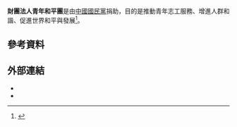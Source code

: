 {{Distinguish|中國國民黨青年團}}
{{Underlinked|time=2020-12-29T11:19:23+00:00}}
{{Infobox organization
|name=財團法人青年和平團
|original_name=財團法人中國青年和平團
|image=
|border=<!-- 图片边框，yes为有，默认为无 -->
|map=
|motto=<!-- 组织宣言 -->
|formation=1996年11月5日
|founder=[[吳伯雄|吳伯雄]]、[[丁守中|丁守中]]
|extinction=<!-- 解散时间 -->
|type=非政府組織
|status=財團法人
|purpose=推動青年志工服務、增進人群和諧、促進世界和平與發展
|headquarters={{ROC-TWN}}臺北市中正區黎明里4鄰忠孝西路一段6號
|location={{ROC-TWN}}臺北市中正區黎明里4鄰忠孝西路一段6號
|region_served={{ROC-TWN}}
|membership=<!-- 會員數 -->
|language={{zh-tw}}
|leader_title=董事長
|leader_name=[[吳伯雄|吳伯雄]]（1996年11月－1998年5月）<br/>[[蔣孝嚴|蔣孝嚴]]（1998年5月－2000年12月）<br/>[[吳炫三|吳炫三]]（2000年12月－2003年3月）<br/>[[林豐正|林豐正]]（2003年3月－2006年3月）<br/>[[詹春柏|詹春柏]]（2006年3月－2008年3月）<br/>[[吳敦義|吳敦義]]（2008年3月－2010年8月）<br/>[[金溥聰|金溥聰]]（2010年8月－2013年4月）<br/>[[曾永權|曾永權]]（2013年4月－2016年10月25日；2018年7月－2020年7月）<br/>[[洪秀柱|洪秀柱]]（2016年10月25日－2018年7月）<br/>[[李乾龍|李乾龍]]（2020年7月－）
|main_organ=董事會
|parent_organization=
|affiliations=<!-- 附属或分支组织 -->
|num_staff=<!-- 雇员人数 -->
|num_volunteers=<!-- 志愿者人数 -->
|budget=約新臺幣150000000元
|website={{URL|www.ypc.org.tw}}
}}
'''財團法人青年和平團'''是由[[中國國民黨|中國國民黨]]捐助，目的是推動青年志工服務、增進人群和諧、促進世界和平與發展<ref>{{cite news |author1=楊毅 |title=獨家】 黨產基金會再下一城　洪秀柱親掌青年和平團 |url=https://www.upmedia.mg/news_info.php?SerialNo=4155 |accessdate=2021-01-19 |work=上報 |date=2016-09-18 |archive-date=2021-01-28 |archive-url=https://web.archive.org/web/20210128033040/https://www.upmedia.mg/news_info.php?SerialNo=4155 |dead-url=no }}</ref>。

== 參考資料 ==
{{Reflist|2}}

== 外部連結 ==
* {{Official website|www.ypc.org.tw}}
* {{Facebook|ypc.org.tw|}}